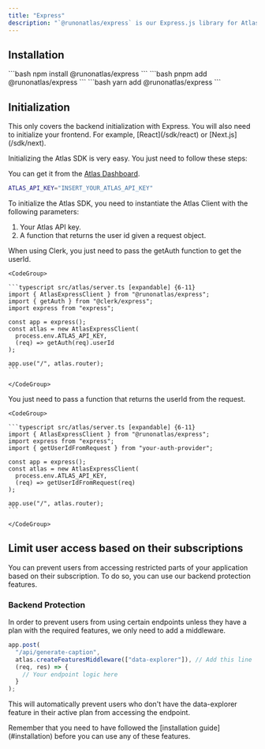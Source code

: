 ```yaml
---
title: "Express"
description: "`@runonatlas/express` is our Express.js library for Atlas, which provides all the middleware and backend resources you need."
---
```


## Installation

<Tabs>
  <Tab title="npm">
  ```bash
  npm install @runonatlas/express
  ```
  </Tab>
  <Tab title="pnpm">
  ```bash
  pnpm add @runonatlas/express
  ```
  </Tab>
  <Tab title="yarn">
  ```bash
  yarn add @runonatlas/express
  ```
  </Tab>
</Tabs>

## Initialization

<Warning>
This only covers the backend initialization with Express. You will also need to initialize your frontend. For example, [React](/sdk/react) or [Next.js](/sdk/next).
</Warning>

Initializing the Atlas SDK is very easy. You just need to follow these steps:

<Steps>

<Step title="Set the Atlas API key in the environment variables">

You can get it from the [Atlas Dashboard](https://app.runonatlas.com).

```bash .env
ATLAS_API_KEY="INSERT_YOUR_ATLAS_API_KEY"
```

</Step>

<Step title="Create the Atlas Express Client">

To initialize the Atlas SDK, you need to instantiate the Atlas Client with the following parameters:

1. Your Atlas API key.
2. A function that returns the user id given a request object.

<Tabs>
  <Tab title="Using Clerk">
    When using Clerk, you just need to pass the getAuth function to get the userId.

    <CodeGroup>

    ```typescript src/atlas/server.ts [expandable] {6-11}
    import { AtlasExpressClient } from "@runonatlas/express";
    import { getAuth } from "@clerk/express";
    import express from "express";

    const app = express();
    const atlas = new AtlasExpressClient(
      process.env.ATLAS_API_KEY,
      (req) => getAuth(req).userId
    );

    app.use("/", atlas.router);
    ```

    </CodeGroup>

  </Tab>
  <Tab title="Using any authentication provider">
    You just need to pass a function that returns the userId from the request.

    <CodeGroup>

    ```typescript src/atlas/server.ts [expandable] {6-11}
    import { AtlasExpressClient } from "@runonatlas/express";
    import express from "express";
    import { getUserIdFromRequest } from "your-auth-provider";

    const app = express();
    const atlas = new AtlasExpressClient(
      process.env.ATLAS_API_KEY,
      (req) => getUserIdFromRequest(req)
    );

    app.use("/", atlas.router);
    ```

    </CodeGroup>

  </Tab>
</Tabs>


</Step>

</Steps>

## Limit user access based on their subscriptions

You can prevent users from accessing restricted parts of your application based on their subscription. To do so, you can use our backend protection features.

### Backend Protection

In order to prevent users from using certain endpoints unless they have a plan with the required features, we only need to add a middleware.

```typescript {3}
app.post(
  "/api/generate-caption",
  atlas.createFeaturesMiddleware(["data-explorer"]), // Add this line
  (req, res) => {
    // Your endpoint logic here
  }
);
```

This will automatically prevent users who don't have the data-explorer feature in their active plan from accessing the endpoint.

<Warning>
  Remember that you need to have followed the [installation guide](#installation) before you can use any of these features.
</Warning> 